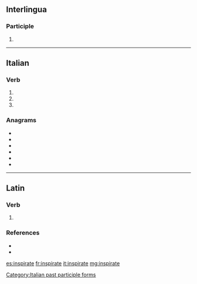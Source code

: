 ==Interlingua==

===Participle===
{{head|ia|participle}}

# {{ia-form of|inspir|ate}}

----

==Italian==

===Verb===
{{head|it|verb form}}

# {{inflection of|inspirare||2|p|pres|indc|lang=it}}
# {{inflection of|inspirare||2|p|impr|lang=it}}
# {{feminine plural of|inspirato|lang=it}}

===Anagrams===
* {{l|it|inasprite}}
* {{l|it|insperati}}
* {{l|it|ispirante}}
* {{l|it|piastrine}}
* {{l|it|ripensati}}
* {{l|it|strapieni}}

[[Category:Italian past participle forms]]

----

==Latin==

===Verb===
{{la-verb-form|īnspīrāte}}

# {{inflection of|īnspīrō||2|p|pres|actv|impr|lang=la}}

===References===
* {{R:L&S}}
* {{R:Gaffiot}}

[[es:inspirate]]
[[fr:inspirate]]
[[it:inspirate]]
[[mg:inspirate]]